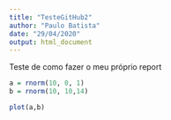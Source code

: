 ```yaml
---
title: "TesteGitHub2"
author: "Paulo Batista"
date: "29/04/2020"
output: html_document
---
```


Teste de como fazer o meu próprio report

```r
a = rnorm(10, 0, 1)
b = rnorm(10, 10,14)

plot(a,b)
```

